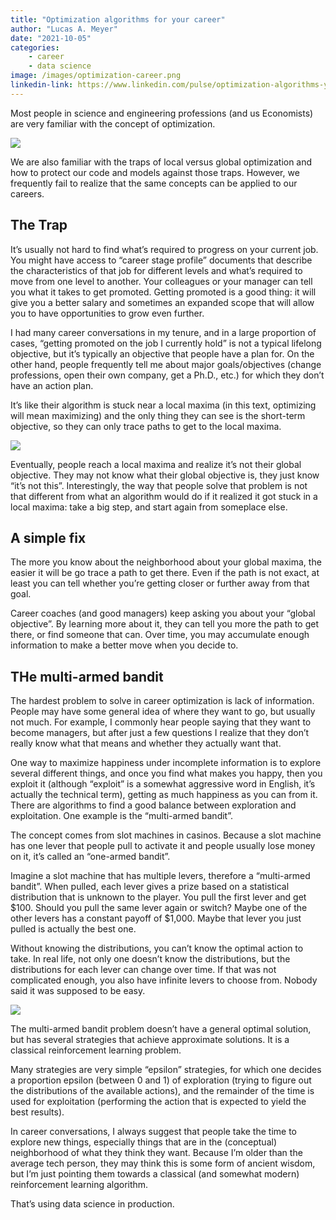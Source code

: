 ```yaml
---
title: "Optimization algorithms for your career"
author: "Lucas A. Meyer"
date: "2021-10-05"
categories: 
    - career
    - data science
image: /images/optimization-career.png
linkedin-link: https://www.linkedin.com/pulse/optimization-algorithms-your-career-lucas-a-meyer/
---
```


Most people in science and engineering professions (and us Economists) are very familiar with the concept of optimization. 

![](/images/optimization-career.png)

We are also familiar with the traps of local versus global optimization and how to protect our code and models against those traps. However, we frequently fail to realize that the same concepts can be applied to our careers.

## The Trap

It's usually not hard to find what's required to progress on your current job. You might have access to "career stage profile" documents that describe the characteristics of that job for different levels and what's required to move from one level to another. Your colleagues or your manager can tell you what it takes to get promoted. Getting promoted is a good thing: it will give you a better salary and sometimes an expanded scope that will allow you to have opportunities to grow even further.

I had many career conversations in my tenure, and in a large proportion of cases, "getting promoted on the job I currently hold" is not a typical lifelong objective, but it's typically an objective that people have a plan for. On the other hand, people frequently tell me about major goals/objectives (change professions, open their own company, get a Ph.D., etc.) for which they don't have an action plan.

It's like their algorithm is stuck near a local maxima (in this text, optimizing will mean maximizing) and the only thing they can see is the short-term objective, so they can only trace paths to get to the local maxima.

![](/images/local-minima.jpg)

Eventually, people reach a local maxima and realize it's not their global objective. They may not know what their global objective is, they just know "it's not this". Interestingly, the way that people solve that problem is not that different from what an algorithm would do if it realized it got stuck in a local maxima: take a big step, and start again from someplace else.

## A simple fix

The more you know about the neighborhood about your global maxima, the easier it will be go trace a path to get there. Even if the path is not exact, at least you can tell whether you're getting closer or further away from that goal.

Career coaches (and good managers) keep asking you about your "global objective". By learning more about it, they can tell you more the path to get there, or find someone that can. Over time, you may accumulate enough information to make a better move when you decide to.

## THe multi-armed bandit

The hardest problem to solve in career optimization is lack of information. People may have some general idea of where they want to go, but usually not much. For example, I commonly hear people saying that they want to become managers, but after just a few questions I realize that they don't really know what that means and whether they actually want that.

One way to maximize happiness under incomplete information is to explore several different things, and once you find what makes you happy, then you exploit it (although "exploit" is a somewhat aggressive word in English, it's actually the technical term), getting as much happiness as you can from it. There are algorithms to find a good balance between exploration and exploitation. One example is the "multi-armed bandit".

The concept comes from slot machines in casinos. Because a slot machine has one lever that people pull to activate it and people usually lose money on it, it's called an "one-armed bandit".

Imagine a slot machine that has multiple levers, therefore a "multi-armed bandit". When pulled, each lever gives a prize based on a statistical distribution that is unknown to the player. You pull the first lever and get $100. Should you pull the same lever again or switch? Maybe one of the other levers has a constant payoff of $1,000. Maybe that lever you just pulled is actually the best one.

Without knowing the distributions, you can't know the optimal action to take. In real life, not only one doesn't know the distributions, but the distributions for each lever can change over time. If that was not complicated enough, you also have infinite levers to choose from. Nobody said it was supposed to be easy.

![](/images/multi-armed-bandit.jpg)

The multi-armed bandit problem doesn't have a general optimal solution, but has several strategies that achieve approximate solutions. It is a classical reinforcement learning problem.

Many strategies are very simple "epsilon" strategies, for which one decides a proportion epsilon (between 0 and 1) of exploration (trying to figure out the distributions of the available actions), and the remainder of the time is used for exploitation (performing the action that is expected to yield the best results).

In career conversations, I always suggest that people take the time to explore new things, especially things that are in the (conceptual) neighborhood of what they think they want. Because I'm older than the average tech person, they may think this is some form of ancient wisdom, but I'm just pointing them towards a classical (and somewhat modern) reinforcement learning algorithm.

That's using data science in production.

